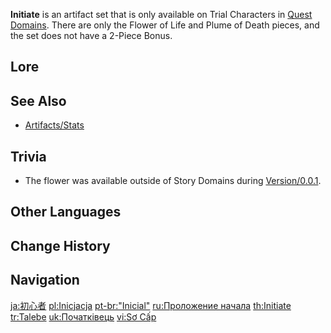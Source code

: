 {{Artifact Set Infobox
|id        = 000
|flower    = Initiate's Flower
|plume     = Initiate's Feather
|source1.1 = Unobtainable
}}
'''Initiate''' is an artifact set that is only available on Trial Characters in [[Quest Domain]]s. There are only the Flower of Life and Plume of Death pieces, and the set does not have a 2-Piece Bonus.

==Lore==
{{Artifact Lore}}

==See Also==
*[[Artifacts/Stats]]

==Trivia==
* The flower was available outside of Story Domains during [[Version/0.0.1]].

==Other Languages==
{{Other Languages
|en      = Initiate
|zhs     = 初学者
|zhs_rm  = Chūxuézhě
|zht     = 初學者
|zht_rm  = Chūxuézhě
|zh_tl   = Beginner
|ja      = 初心者
|ja_rm   = Shoshinsha
|ja_tl   = Beginner
|ko      = 초심자
|ko_tl   = Beginner
|es      = Principiante
|es_tl   = Novice
|fr      = Novice
|fr_tl   = Novice
|ru      = Посвящённый
|ru_tl   = Initiate
|th      = Initiate
|vi      = Sơ Cấp
|vi_tl   = Primary
|de      = Novize
|de_tl   = Novice
|id      = Initiate
|pt      = Iniciante
|pt_tl   = 
|tr      = Talebe
|tr_tl   = Student
|it      = Neofita
|it_tl   = 
}}

==Change History==
{{Change History|1.0}}

==Navigation==
{{Artifact Navbox}}

[[ja:初心者]]
[[pl:Inicjacja]]
[[pt-br:"Inicial"]]
[[ru:Проложение начала]]
[[th:Initiate]]
[[tr:Talebe]]
[[uk:Початківець]]
[[vi:Sơ Cấp]]